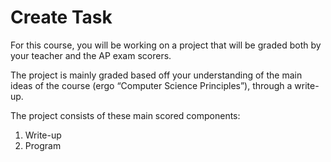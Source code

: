 # Create Task

For this course, you will be working on a project that will be graded both by your teacher and the AP exam scorers.

The project is mainly graded based off your understanding of the main ideas of the course (ergo "Computer Science Principles"), through a write-up.

The project consists of these main scored components:

1. Write-up
2. Program


